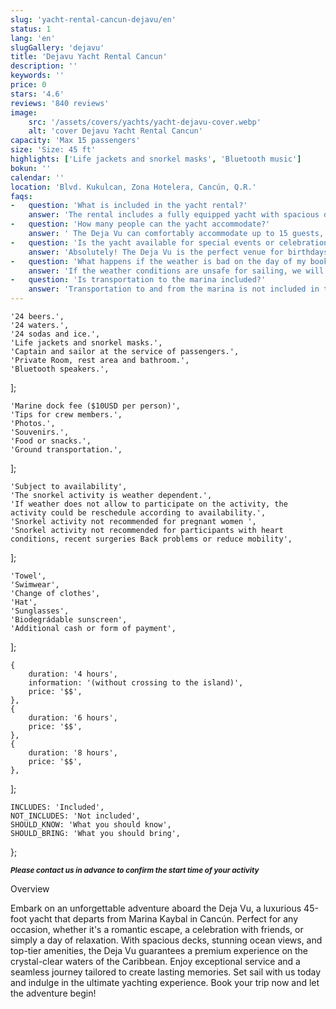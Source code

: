 ```yaml
---
slug: 'yacht-rental-cancun-dejavu/en'
status: 1
lang: 'en'
slugGallery: 'dejavu'
title: 'Dejavu Yacht Rental Cancun'
description: ''
keywords: ''
price: 0
stars: '4.6'
reviews: '840 reviews'
image: 
    src: '/assets/covers/yachts/yacht-dejavu-cover.webp'
    alt: 'cover Dejavu Yacht Rental Cancun'
capacity: 'Max 15 passengers'
size: 'Size: 45 ft'
highlights: ['Life jackets and snorkel masks', 'Bluetooth music']
bokun: ''
calendar: ''
location: 'Blvd. Kukulcan, Zona Hotelera, Cancún, Q.R.'
faqs:
-   question: 'What is included in the yacht rental?'
    answer: 'The rental includes a fully equipped yacht with spacious decks, comfortable seating, and amenities like a sound system, a cooler with ice, and a professional crew to ensure you have a smooth and enjoyable experience.'
-   question: 'How many people can the yacht accommodate?'
    answer: ' The Deja Vu can comfortably accommodate up to 15 guests, making it perfect for intimate gatherings or small groups looking to enjoy a private and luxurious experience on the water.'
-   question: 'Is the yacht available for special events or celebrations?'
    answer: 'Absolutely! The Deja Vu is the perfect venue for birthdays, anniversaries, corporate events, or any special occasion. We can help you organize the event to fit your needs, offering everything from music and decorations to catering and entertainment.'
-   question: 'What happens if the weather is bad on the day of my booking?'
    answer: 'If the weather conditions are unsafe for sailing, we will offer to reschedule your booking or provide a full refund. Your safety is our top priority, and we will keep you informed of any changes in advance.'
-   question: 'Is transportation to the marina included?'
    answer: 'Transportation to and from the marina is not included in the rental price, but we can arrange private transportation for you upon request. Let us know if you need assistance with your transport, and we’ll be happy to help.'
---
```



    '24 beers.',
    '24 waters.',
    '24 sodas and ice.',
    'Life jackets and snorkel masks.',
    'Captain and sailor at the service of passengers.',
    'Private Room, rest area and bathroom.',
    'Bluetooth speakers.',
];

    'Marine dock fee ($10USD per person)',
    'Tips for crew members.',
    'Photos.',
    'Souvenirs.',
    'Food or snacks.',
    'Ground transportation.',
];

    'Subject to availability',
    'The snorkel activity is weather dependent.',
    'If weather does not allow to participate on the activity, the activity could be reschedule according to availability.',
    'Snorkel activity not recommended for pregnant women ',
    'Snorkel activity not recommended for participants with heart conditions, recent surgeries Back problems or reduce mobility',
];

    'Towel',
    'Swimwear',
    'Change of clothes',
    'Hat',
    'Sunglasses',
    'Biodegrádable sunscreen',
    'Additional cash or form of payment',
];

    {
        duration: '4 hours',
        information: '(without crossing to the island)',
        price: '$$',
    },
    {
        duration: '6 hours',
        price: '$$',
    },
    {
        duration: '8 hours',
        price: '$$',
    },
];

    INCLUDES: 'Included',
    NOT_INCLUDES: 'Not included',
    SHOULD_KNOW: 'What you should know',
    SHOULD_BRING: 'What you should bring',
};

<TabPricesYacht client:visible infoPrices={infoPrices} lang={frontmatter.lang} />

<Inclusions includes={includes} notIncludes={notIncludes} i18n={i18n} />
<TagP><em><strong><small>Please contact us in advance to confirm the start time of your activity</small></strong></em></TagP>

<TagH2>Overview</TagH2>

<TagP>Embark on an unforgettable adventure aboard the Deja Vu, a luxurious 45-foot yacht that departs from Marina Kaybal in Cancún. Perfect for any occasion, whether it's a romantic escape, a celebration with friends, or simply a day of relaxation. With spacious decks, stunning ocean views, and top-tier amenities, the Deja Vu guarantees a premium experience on the crystal-clear waters of the Caribbean. Enjoy exceptional service and a seamless journey tailored to create lasting memories. Set sail with us today and indulge in the ultimate yachting experience. Book your trip now and let the adventure begin!</TagP>

<WhatYouShould shouldKnow={shouldKnow} shouldBring={shouldBring} i18n={i18n} />